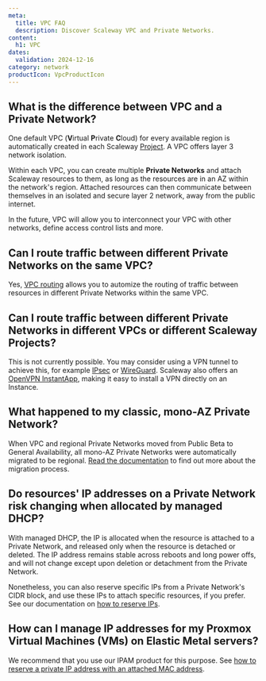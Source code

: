 ```yaml
---
meta:
  title: VPC FAQ
  description: Discover Scaleway VPC and Private Networks.
content:
  h1: VPC
dates:
  validation: 2024-12-16
category: network
productIcon: VpcProductIcon
---
```


## What is the difference between VPC and a Private Network?

One default VPC (**V**irtual **P**rivate **C**loud) for every available region is automatically created in each Scaleway [Project](/identity-and-access-management/organizations-and-projects/concepts/#project). A VPC offers layer 3 network isolation.

Within each VPC, you can create multiple **Private Networks** and attach Scaleway resources to them, as long as the resources are in an AZ within the network's region. Attached resources can then communicate between themselves in an isolated and secure layer 2 network, away from the public internet.

In the future, VPC will allow you to interconnect your VPC with other networks, define access control lists and more.

## Can I route traffic between different Private Networks on the same VPC?

Yes, [VPC routing](/network/vpc/concepts#routing) allows you to automize the routing of traffic between resources in different Private Networks within the same VPC.

## Can I route traffic between different Private Networks in different VPCs or different Scaleway Projects?

This is not currently possible. You may consider using a VPN tunnel to achieve this, for example [IPsec](https://en.wikipedia.org/wiki/IPsec) or [WireGuard](https://en.wikipedia.org/wiki/WireGuard). Scaleway also offers an [OpenVPN InstantApp](/tutorials/openvpn-instant-app/), making it easy to install a VPN directly on an Instance.

## What happened to my classic, mono-AZ Private Network?

When VPC and regional Private Networks moved from Public Beta to General Availability, all mono-AZ Private Networks were automatically migrated to be regional. [Read the documentation](/network/vpc/reference-content/vpc-migration/) to find out more about the migration process.

## Do resources' IP addresses on a Private Network risk changing when allocated by managed DHCP?

With managed DHCP, the IP is allocated when the resource is attached to a Private Network, and released only when the resource is detached or deleted. The IP address remains stable across reboots and long power offs, and will not change except upon deletion or detachment from the Private Network.

Nonetheless, you can also reserve specific IPs from a Private Network's CIDR block, and use these IPs to attach specific resources, if you prefer. See our documentation on [how to reserve IPs](/network/ipam/how-to/reserve-ip/).

## How can I manage IP addresses for my Proxmox Virtual Machines (VMs) on Elastic Metal servers?

We recommend that you use our IPAM product for this purpose. See [how to reserve a private IP address with an attached MAC address](/network/ipam/how-to/reserve-ip/#how-to-reserve-a-private-ip-address-with-an-attached-mac-address).